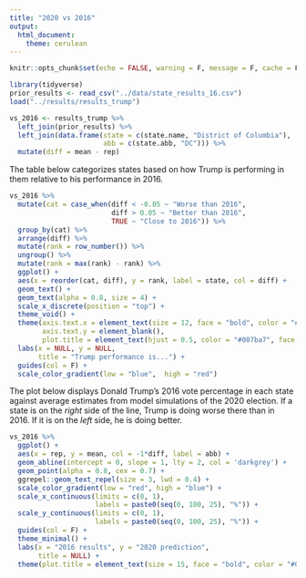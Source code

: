 ```yaml
---
title: "2020 vs 2016"
output: 
  html_document:
    theme: cerulean
---
```


```r
knitr::opts_chunk$set(echo = FALSE, warning = F, message = F, cache = F, fig.align = 'center')
```


```r
library(tidyverse)
prior_results <- read_csv("../data/state_results_16.csv")
load("../results/results_trump")

vs_2016 <- results_trump %>%
  left_join(prior_results) %>%
  left_join(data.frame(state = c(state.name, "District of Columbia"),
                       abb = c(state.abb, "DC"))) %>%
  mutate(diff = mean - rep)

```

The table below categorizes states based on how Trump is performing in them relative to his performance in 2016.  

```r
vs_2016 %>%
  mutate(cat = case_when(diff < -0.05 ~ "Worse than 2016",
                         diff > 0.05 ~ "Better than 2016",
                         TRUE ~ "Close to 2016")) %>%
  group_by(cat) %>%
  arrange(diff) %>%
  mutate(rank = row_number()) %>%
  ungroup() %>%
  mutate(rank = max(rank) - rank) %>%
  ggplot() +
  aes(x = reorder(cat, diff), y = rank, label = state, col = diff) +
  geom_text() +
  geom_text(alpha = 0.8, size = 4) +
  scale_x_discrete(position = "top") +
  theme_void() +
  theme(axis.text.x = element_text(size = 12, face = "bold", color = "#007ba7"),
        axis.text.y = element_blank(),
        plot.title = element_text(hjust = 0.5, color = "#007ba7", face = "bold")) +
  labs(x = NULL, y = NULL,
       title = "Trump performance is...") +
  guides(col = F) +
  scale_color_gradient(low = "blue",  high = "red")

```



The plot below displays Donald Trump's 2016 vote percentage in each state against average estimates from model simulations of the 2020 election. If a state is on the _right_ side of the line, Trump is doing worse there than in 2016.  If it is on the _left_ side, he is doing better.

```r

vs_2016 %>% 
  ggplot() +
  aes(x = rep, y = mean, col = -1*diff, label = abb) +
  geom_abline(intercept = 0, slope = 1, lty = 2, col = 'darkgrey') +
  geom_point(alpha = 0.8, cex = 0.7) +  
  ggrepel::geom_text_repel(size = 3, lwd = 0.4) +
  scale_color_gradient(low = "red", high = "blue") +
  scale_x_continuous(limits = c(0, 1),
                     labels = paste0(seq(0, 100, 25), "%")) +
  scale_y_continuous(limits = c(0, 1),
                     labels = paste0(seq(0, 100, 25), "%")) +
  guides(col = F) +
  theme_minimal() +
  labs(x = "2016 results", y = "2020 prediction",
       title = NULL) +
  theme(plot.title = element_text(size = 15, face = "bold", color = "#007ba7")) 

```
